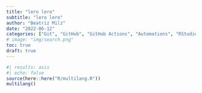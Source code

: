 ```yaml
---
title: "lero lero"
subtitle: "lero lero"
author: "Beatriz Milz"
date: "2022-06-12"
categories: ["Git", "GitHub", "GitHub Actions", "Automations", "RStudio"]
# image: "img/search.png"
toc: true
draft: true
---
```


```r
#| results: asis
#| echo: false
source(here::here("R/multilang.R"))
multilang()
```
